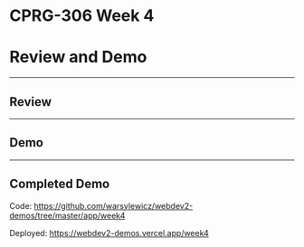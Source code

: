 # CPRG-306 Week 4

# Review and Demo

---

## Review

---

## Demo

---

## Completed Demo

Code: https://github.com/warsylewicz/webdev2-demos/tree/master/app/week4

Deployed: https://webdev2-demos.vercel.app/week4
